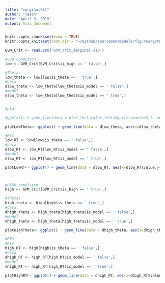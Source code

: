 ```yaml
---
title: "marginalFit"
author: "jason"
date: "April 9, 2019"
output: html_document
---
```


```r
knitr::opts_chunk$set(echo = TRUE)
knitr::opts_knit$set(root.dir = "~/GitHub/sourcemem/models/figures/gvmFits")
```

```r
GVM_Crit <- read.csv('GVM_crit_marginal.csv')

#LOW condition
low <- GVM_Crit[GVM_Crit$is_high == ' false',]

#Thetas
low_theta <- low[low$is_theta == ' true',]
#data
dlow_theta <- low_theta[low_theta$is_model == ' false',]
#model
mlow_theta <- low_theta[low_theta$is_model == ' true',]


#plot

#ggplot() + geom_line(data = dlow_theta[dlow_theta$participant==8,], aes(x=dlow_theta[dlow_theta$participant==8,]$value,y=dlow_theta[dlow_theta$participant==8,]$prob)) + geom_line(data = mlow_theta[mlow_theta$participant==8,], aes(x=mlow_theta[mlow_theta$participant==8,]$value,y=mlow_theta[mlow_theta$participant==8,]$prob, colour = 'red')) + theme_classic()  
  
plotLowTheta<- ggplot() + geom_line(data = dlow_theta, aes(x=dlow_theta$value,y=dlow_theta$prob)) + geom_line(data = mlow_theta, aes(x=mlow_theta$value,y=mlow_theta$prob, colour = 'red')) + facet_wrap(~participant, ncol = 4) + theme_classic()  

#RTs
low_RT <- low[low$is_theta == ' false',]
#data
dlow_RT <- low_RT[low_RT$is_model == ' false',]
#model
mlow_RT <- low_RT[low_RT$is_model == ' true',]

plotLowRT<- ggplot() + geom_line(data = dlow_RT, aes(x=dlow_RT$value,y=dlow_RT$prob)) + geom_line(data = mlow_RT, aes(x=mlow_RT$value,y=mlow_RT$prob, colour = 'red')) + facet_wrap(~participant, ncol = 4) + xlim(-0.15,3) + theme_classic()  



#HIGH condition
high <- GVM_Crit[GVM_Crit$is_high == ' true',]

#Thetas
high_theta <- high[high$is_theta == ' true',]
#data
dhigh_theta <- high_theta[high_theta$is_model == ' false',]
#model
mhigh_theta <- high_theta[high_theta$is_model == ' true',]

plotHighTheta<- ggplot() + geom_line(data = dhigh_theta, aes(x=dhigh_theta$value,y=dhigh_theta$prob)) + geom_line(data = mhigh_theta, aes(x=mhigh_theta$value,y=mhigh_theta$prob, colour = 'red')) + facet_wrap(~participant, ncol = 4) + theme_classic()  

#RTs
#RTs
high_RT <- high[high$is_theta == ' false',]
#data
dhigh_RT <- high_RT[high_RT$is_model == ' false',]
#model
mhigh_RT <- high_RT[high_RT$is_model == ' true',]

plotHighRT<- ggplot() + geom_line(data = dhigh_RT, aes(x=dhigh_RT$value,y=dhigh_RT$prob)) + geom_line(data = mhigh_RT, aes(x=mhigh_RT$value,y=mhigh_RT$prob, colour = 'red')) + facet_wrap(~participant, ncol = 4) + xlim(-0.15,3)+ theme_classic()



```
